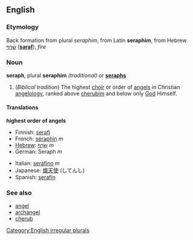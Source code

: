 ==English==

===Etymology===
Back formation from plural ''seraphim'', from Latin '''seraphim''', from Hebrew [[שרף]] ('''[[saraf]]'''), ''fire''

===Noun===
'''seraph''', plural '''seraphim''' ''(traditional)'' or '''[[seraphs]]'''

# (''Biblical tradition'') The highest [[choir]] or order of [[angel]]s in Christian [[angelology]], ranked above [[cherub]]im and below only [[God]] Himself.

====Translations====
'''highest order of angels'''
{{top}}
*Finnish: [[serafi]]
*French: [[séraphin]] ''m''
*[[Hebrew]]: [[שרף|שָׂרָף]] ''m''
*German: Seraph ''m''
{{mid}}
*Italian: [[serafino]] ''m''
*Japanese: [[熾天使]] (してんし)
*Spanish: [[serafín]]
{{bottom}}

===See also===
*[[angel]]
*[[archangel]]
*[[cherub]]

[[Category:English irregular plurals]]